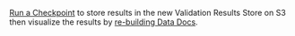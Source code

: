 <!--

---Import---
<ConfirmThatTheValidationsResultsStoreHasBeenCorrectlyConfigured />

---Header---
### 6. Confirm that the Validations Results Store has been correctly configured
-->

[Run a Checkpoint](../../../tutorials/getting_started/tutorial_validate_data.md) to store results in the new Validation Results Store on S3 then visualize the results by [re-building Data Docs](../../../terms/data_docs.md).